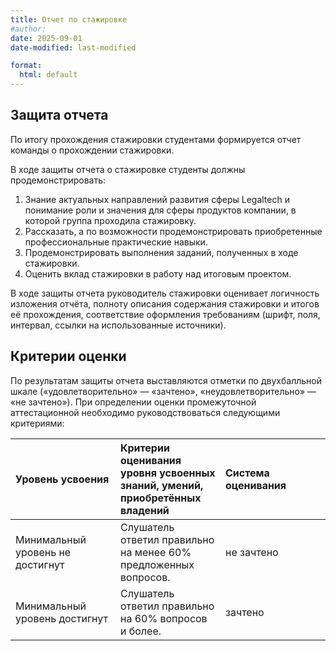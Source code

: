 ```yaml
---
title: Отчет по стажировке
#author:
date: 2025-09-01
date-modified: last-modified

format:
  html: default
---
```



## Защита отчета

По итогу прохождения стажировки студентами формируется отчет команды о прохождении стажировки.

В ходе защиты отчета о стажировке студенты должны продемонстрировать:

1. Знание актуальных направлений развития  сферы Legaltech и понимание роли и значения для сферы  продуктов компании, в которой группа проходила стажировку.
2. Рассказать, а по возможности продемонстрировать приобретенные профессиональные практические навыки.
3. Продемонстрировать выполнения заданий, полученных в ходе стажировки.
4. Оценить вклад стажировки в работу над итоговым проектом.

В ходе защиты отчета руководитель стажировки оценивает логичность изложения отчёта, полноту описания содержания стажировки и итогов её прохождения, соответствие оформления требованиям (шрифт, поля, интервал, ссылки на использованные источники).


## Критерии оценки

По результатам защиты отчета выставляются отметки по двухбалльной шкале (&laquo;удовлетворительно&raquo; --- &laquo;зачтено&raquo;, &laquo;неудовлетворительно&raquo; --- &laquo;не зачтено&raquo;).
При определении оценки промежуточной аттестационной необходимо руководствоваться следующими критериями:

| Уровень усвоения | Критерии оценивания уровня усвоенных знаний, умений, приобретённых владений | Система оценивания |
| :--- | :--- | :--- |
| Минимальный уровень не достигнут | Слушатель ответил правильно на менее 60% предложенных вопросов. | не зачтено |
| Минимальный уровень достигнут | Слушатель ответил правильно на 60% вопросов и более. | зачтено |
